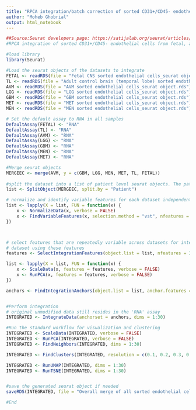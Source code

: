 ---
title: "RPCA integration/batch correction of sorted CD31+/CD45- endothelial cells from fetal, adult/control and pathological brains"
author: "Moheb Ghobrial"
output: html_notebook
---

```{r}
##Source:Seurat developers page: https://satijalab.org/seurat/articles/integration_rpca.html
#RPCA integration of sorted CD31+/CD45- endothelial cells from fetal, adult/control and pathological brains (Figure 2a, and Supplementary Figure 9b)

#load library
library(Seurat)

#Load the seurat objects of the datasets to integrate
FETAL <- readRDS(file = "Fetal CNS sorted endothelial cells_seurat object.rds")
TL <- readRDS(file = "Adult control brain (temporal lobe) sorted endothelial cells_seurat object.rds")
AVM <- readRDS(file = "AVM sorted endothelial cells_seurat object.rds")
LGG <- readRDS(file = "LGG sorted endothelial cells_seurat object.rds")
GBM <- readRDS(file = "GBM sorted endothelial cells_seurat object.rds")
MET <- readRDS(file = "MET sorted endothelial cells_seurat object.rds")
MEN <- readRDS(file = "MEN sorted endothelial cells_seurat object.rds")

# Set the default assay to RNA in all samples
DefaultAssay(FETAL) <- "RNA"
DefaultAssay(TL) <- "RNA"
DefaultAssay(AVM) <- "RNA"
DefaultAssay(LGG) <- "RNA"
DefaultAssay(GBM) <- "RNA"
DefaultAssay(MEN) <- "RNA"
DefaultAssay(MET) <- "RNA"

#Merge seurat objects
MERGEEC <- merge(AVM, y = c(GBM, LGG, MEN, MET, TL, FETAL))
                 
#split the dataset into a list of patient level seurat objects. The patient level information is in the metadata column called "Patient"                
list <- SplitObject(MERGEEC, split.by = "Patient")

# normalize and identify variable features for each dataset independently
list <- lapply(X = list, FUN = function(x) {
    x <- NormalizeData(x, verbose = FALSE)
    x <- FindVariableFeatures(x, selection.method = "vst", nfeatures = 3000,verbose = FALSE)
})



# select features that are repeatedly variable across datasets for integration run PCA on each
# dataset using these features
features <- SelectIntegrationFeatures(object.list = list, nfeatures = 3000)

list <- lapply(X = list, FUN = function(x) {
    x <- ScaleData(x, features = features, verbose = FALSE)
    x <- RunPCA(x, features = features, verbose = FALSE)
})

anchors <- FindIntegrationAnchors(object.list = list, anchor.features = features, reduction = "rpca")


#Perform integration
# original unmodified data still resides in the 'RNA' assay
INTEGRATED <- IntegrateData(anchorset = anchors, dims = 1:30)

#Run the standard workflow for visualization and clustering
INTEGRATED <- ScaleData(INTEGRATED, verbose = FALSE)
INTEGRATED <- RunPCA(INTEGRATED, verbose = FALSE)
INTEGRATED <- FindNeighbors(INTEGRATED, dims = 1:30)

INTEGRATED <- FindClusters(INTEGRATED, resolution = c(0.1, 0.2, 0.3, 0.4, 0.5, 0.6, 0.7,0.8, 0.9, 1,1.1,1.2,1.3,1.4,1.5,1.6,1.7,1.8,1.9,2))

INTEGRATED <- RunUMAP(INTEGRATED, dims = 1:30)
INTEGRATED <- RunTSNE(INTEGRATED, dims = 1:30)


#save the generated seurat object if needed
saveRDS(INTEGRATED, file = "Overall merge of all sorted endothelial cells_seurat object.rds")

#End
```

